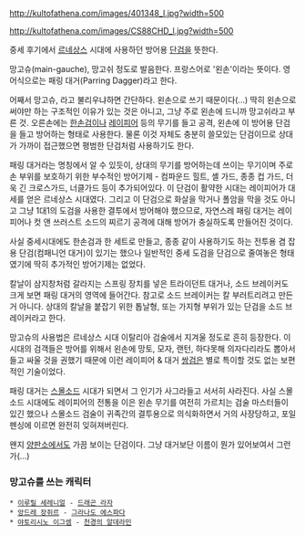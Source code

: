 http://kultofathena.com/images/401348_l.jpg?width=500

http://kultofathena.com/images/CS88CHD_l.jpg?width=500

중세 후기에서 [[르네상스]] 시대에 사용하던 방어용 [[단검]]을 뜻한다.

망고슈(main-gauche), 망고쉬 정도로 발음한다. 프랑스어로 '왼손'이라는 뜻이다. 영어식으로는 패링 대거(Parring Dagger)라고 한다.

어째서 망고슈, 라고 불리우냐하면 간단하다. 왼손으로 쓰기 때문이다(...) 딱히 왼손으로 써야만 하는 구조적인 이유가 있는 것은 아니고, 그냥 주로 왼손에 드니까 망고쉬라고 부른 것. 오른손에는 [[한손검]]이나 [[레이피어]] 등의 무기를 들고 공격, 왼손에 이 방어용 단검을 들고 방어하는 형태로 사용한다. 물론 이것 자체도 충분히 쓸모있는 단검이므로 상대가 가까이 접근했으면 평범한 단검처럼 사용하기도 한다.

패링 대거라는 명칭에서 알 수 있듯이, 상대의 무기를 방어하는데 쓰이는 무기이며 주로 손 부위를 보호하기 위한 부수적인 방어기제 - 컴파운드 힐트, 셸 가드, 종종 컵 가드, 더욱 긴 크로스가드, 너클가드 등이 추가되어있다.
이 단검이 활약한 시대는 레이피어가 대세를 얻은 르네상스 시대였다. 그리고 이 단검으로 화살을 막거나 폴암을 막을 것도 아니고 그냥 1대1의 도검을 사용한 결투에서 방어해야 했으므로, 자연스레 패링 대거는 레이피어나 컷 앤 쓰러스트 소드의 찌르기 공격에 대해 방어가 충실하도록 만들어진 것이다.

사실 중세시대에도 한손검과 한 세트로 만들고, 종종 같이 사용하기도 하는 전투용 겸 잡용 단검(컴패니언 대거)이 있기는 했으나 일반적인 중세 도검을 단검으로 줄여놓은 형태였기에 딱히 추가적인 방어기제는 없었다.

칼날이 삼지창처럼 갈라지는 스프링 장치를 넣은 트라이던트 대거나, 소드 브레이커도 크게 보면 패링 대거의 영역에 들어간다. 참고로 소드 브레이커는 칼 부러트리려고 만든거 아니다. 상대의 칼날을 붙잡기 위한 톱날형, 또는 가지형 부위가 있는 단검을 소드 브레이커라고 한다.

망고슈의 사용법은 르네상스 시대 이탈리아 검술에서 지겨울 정도로 흔히 등장한다. 이 시대의 검객들은 방어를 위해서 왼손에 망토, 모자, 랜턴, 하다못해 의자다리라도 뽑아서 들고 싸울 것을 권했기 때문에 이런 레이피어 & 대거 [[쌍검]]은 별로 특이할 것도 없는 보편적인 기술이었다.

패링 대거는 [[스몰소드]] 시대가 되면서 그 인기가 사그라들고 서서히 사라진다. 사실 스몰소드 시대에도 레이피어의 전통을 이은 왼손 무기를 여전히 가르치는 검술 마스터들이 있긴 했으나 스몰소드 검술이 귀족간의 결투용으로 의식화하면서 거의 사장당하고, 포일 펜싱에 이르면 완전히 잊혀져버린다.

왠지 [[양판소]]에서도 가끔 보이는 단검이다. 그냥 대거보단 이름이 뭔가 있어보여서 그런가(...)
=== 망고슈를 쓰는 캐릭터 ===

 * [[이루릴 세레니얼]] - [[드래곤 라자]]
 * [[앙드레 장쥐르]] - [[그라나도 에스파다]]
 * [[야토리시노 이그셈]] - [[천경의 알데라민]]
